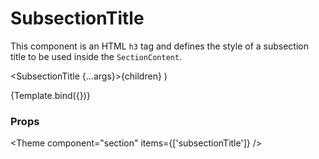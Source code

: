 
<Meta title="Components/Section/SubsectionTitle" component={SubsectionTitle} />

# SubsectionTitle

This component is an HTML `h3` tag and defines the style of a subsection title to be used inside the `SectionContent`.

  <SubsectionTitle {...args}>{children}</SubsectionTitle>
)

<Canvas>
  <Story name="Default" args={{ children: 'Profile information' }}>
    {Template.bind({})}
  </Story>
</Canvas>

### Props

<ArgsTable story="Default" />



<Theme component="section" items={['subsectionTitle']} />
